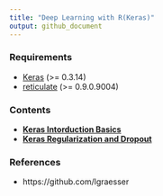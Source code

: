 ```yaml
---
title: "Deep Learning with R(Keras)"
output: github_document
---
```


### Requirements

- [Keras](https://rstudio.github.io/keras/) (>= 0.3.14)
- [reticulate](https://rstudio.github.io/reticulate/) (>= 0.9.0.9004)


### Contents 

- [**Keras Intorduction Basics**](https://github.com/haven-jeon/DeepLearning_with_R/blob/master/lectures/Keras_Intro_Basics.md)
- [**Keras Regularization and Dropout**](https://github.com/haven-jeon/DeepLearning_with_R/blob/master/lectures/keras_regularization.md)

### References 

- https://github.com/lgraesser


